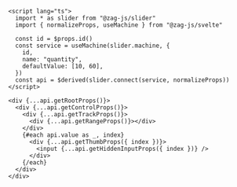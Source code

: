 ```svelte
<script lang="ts">
  import * as slider from "@zag-js/slider"
  import { normalizeProps, useMachine } from "@zag-js/svelte"

  const id = $props.id()
  const service = useMachine(slider.machine, {
    id,
    name: "quantity",
    defaultValue: [10, 60],
  })
  const api = $derived(slider.connect(service, normalizeProps))
</script>

<div {...api.getRootProps()}>
  <div {...api.getControlProps()}>
    <div {...api.getTrackProps()}>
      <div {...api.getRangeProps()}></div>
    </div>
    {#each api.value as _, index}
      <div {...api.getThumbProps({ index })}>
        <input {...api.getHiddenInputProps({ index })} />
      </div>
    {/each}
  </div>
</div>
```
